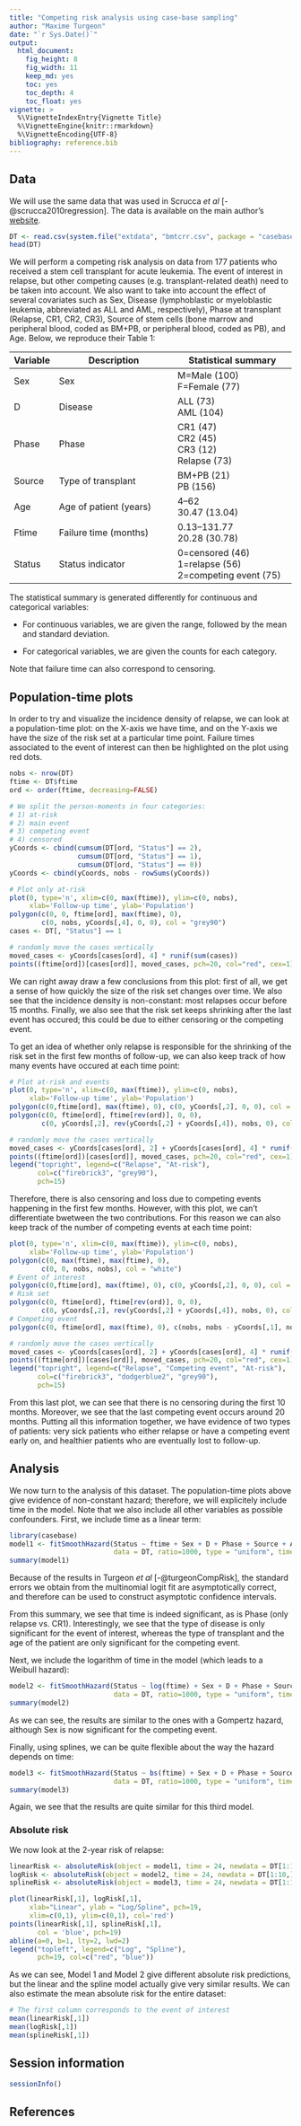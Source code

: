 ```yaml
---
title: "Competing risk analysis using case-base sampling"
author: "Maxime Turgeon"
date: "`r Sys.Date()`"
output:
  html_document:
    fig_height: 8
    fig_width: 11
    keep_md: yes
    toc: yes
    toc_depth: 4
    toc_float: yes
vignette: >
  %\VignetteIndexEntry{Vignette Title}
  %\VignetteEngine{knitr::rmarkdown}
  %\VignetteEncoding{UTF-8}
bibliography: reference.bib
---
```


## Data

We will use the same data that was used in Scrucca *et al* [-@scrucca2010regression]. The data is available on the main author's [website](http://www.stat.unipg.it/luca/R/).

```r
DT <- read.csv(system.file("extdata", "bmtcrr.csv", package = "casebase"))
head(DT)
```

We will perform a competing risk analysis on data from 177 patients who received a stem cell transplant for acute leukemia. The event of interest in relapse, but other competing causes (e.g. transplant-related death) need to be taken into account. We also want to take into account the effect of several covariates such as Sex, Disease (lymphoblastic or myeloblastic leukemia, abbreviated as ALL and AML, respectively), Phase at transplant (Relapse, CR1, CR2, CR3), Source of stem cells (bone marrow and peripheral blood, coded as BM+PB, or peripheral blood, coded as PB), and Age. Below, we reproduce their Table 1:

| Variable | Description            | Statistical summary    |
| -------- | ---------------------- | ---------------------- |
| Sex      | Sex                    | M=Male (100) <br> F=Female (77) |
| D        | Disease                | ALL (73) <br> AML (104) |
| Phase    | Phase                  | CR1 (47) <br> CR2 (45) <br> CR3 (12) <br> Relapse (73) |
| Source   | Type of transplant     | BM+PB (21) <br> PB (156) |
| Age      | Age of patient (years) | 4–62 <br> 30.47 (13.04) |
| Ftime    | Failure time (months)  | 0.13–131.77 <br> 20.28 (30.78) |
| Status   | Status indicator       | 0=censored (46) <br> 1=relapse (56) <br> 2=competing event (75) |

The statistical summary is generated differently for continuous and categorical variables: 

 - For continuous variables, we are given the range, followed by the mean and standard deviation.
 
 - For categorical variables, we are given the counts for each category.
 
Note that failure time can also correspond to censoring.

## Population-time plots

In order to try and visualize the incidence density of relapse, we can look at a population-time plot: on the X-axis we have time, and on the Y-axis we have the size of the risk set at a particular time point. Failure times associated to the event of interest can then be highlighted on the plot using red dots.

```r
nobs <- nrow(DT)
ftime <- DT$ftime
ord <- order(ftime, decreasing=FALSE)

# We split the person-moments in four categories:
# 1) at-risk
# 2) main event
# 3) competing event
# 4) censored
yCoords <- cbind(cumsum(DT[ord, "Status"] == 2), 
                 cumsum(DT[ord, "Status"] == 1),
                 cumsum(DT[ord, "Status"] == 0))
yCoords <- cbind(yCoords, nobs - rowSums(yCoords))

# Plot only at-risk
plot(0, type='n', xlim=c(0, max(ftime)), ylim=c(0, nobs), 
     xlab='Follow-up time', ylab='Population')
polygon(c(0, 0, ftime[ord], max(ftime), 0),
        c(0, nobs, yCoords[,4], 0, 0), col = "grey90")
cases <- DT[, "Status"] == 1

# randomly move the cases vertically
moved_cases <- yCoords[cases[ord], 4] * runif(sum(cases))
points((ftime[ord])[cases[ord]], moved_cases, pch=20, col="red", cex=1)
```

We can right away draw a few conclusions from this plot: first of all, we get a sense of how quickly the size of the risk set changes over time. We also see that the incidence density is non-constant: most relapses occur before 15 months. Finally, we also see that the risk set keeps shrinking after the last event has occured; this could be due to either censoring or the competing event.

To get an idea of whether only relapse is responsible for the shrinking of the risk set in the first few months of follow-up, we can also keep track of how many events have occured at each time point:

```r
# Plot at-risk and events
plot(0, type='n', xlim=c(0, max(ftime)), ylim=c(0, nobs), 
     xlab='Follow-up time', ylab='Population')
polygon(c(0,ftime[ord], max(ftime), 0), c(0, yCoords[,2], 0, 0), col = "firebrick3")
polygon(c(0, ftime[ord], ftime[rev(ord)], 0, 0),
        c(0, yCoords[,2], rev(yCoords[,2] + yCoords[,4]), nobs, 0), col = "grey90")

# randomly move the cases vertically
moved_cases <- yCoords[cases[ord], 2] + yCoords[cases[ord], 4] * runif(sum(cases))
points((ftime[ord])[cases[ord]], moved_cases, pch=20, col="red", cex=1)
legend("topright", legend=c("Relapse", "At-risk"), 
       col=c("firebrick3", "grey90"),
       pch=15)
```

Therefore, there is also censoring and loss due to competing events happening in the first few months. However, with this plot, we can't differentiate bwetween the two contributions. For this reason we can also keep track of the number of competing events at each time point:

```r
plot(0, type='n', xlim=c(0, max(ftime)), ylim=c(0, nobs), 
     xlab='Follow-up time', ylab='Population')
polygon(c(0, max(ftime), max(ftime), 0),
        c(0, 0, nobs, nobs), col = "white")
# Event of interest
polygon(c(0,ftime[ord], max(ftime), 0), c(0, yCoords[,2], 0, 0), col = "firebrick3")
# Risk set
polygon(c(0, ftime[ord], ftime[rev(ord)], 0, 0),
        c(0, yCoords[,2], rev(yCoords[,2] + yCoords[,4]), nobs, 0), col = "grey90")
# Competing event
polygon(c(0, ftime[ord], max(ftime), 0), c(nobs, nobs - yCoords[,1], nobs, nobs), col = "dodgerblue2")

# randomly move the cases vertically
moved_cases <- yCoords[cases[ord], 2] + yCoords[cases[ord], 4] * runif(sum(cases))
points((ftime[ord])[cases[ord]], moved_cases, pch=20, col="red", cex=1)
legend("topright", legend=c("Relapse", "Competing event", "At-risk"), 
       col=c("firebrick3", "dodgerblue2", "grey90"),
       pch=15)
```

From this last plot, we can see that there is no censoring during the first 10 months. Moreover, we see that the last competing event occurs around 20 months. Putting all this information together, we have evidence of two types of patients: very sick patients who either relapse or have a competing event early on, and healthier patients who are eventually lost to follow-up.

## Analysis

We now turn to the analysis of this dataset. The population-time plots above give evidence of non-constant hazard; therefore, we will explicitely include time in the model. Note that we also include all other variables as possible confounders. First, we include time as a linear term:

```r
library(casebase)
model1 <- fitSmoothHazard(Status ~ ftime + Sex + D + Phase + Source + Age, 
                          data = DT, ratio=1000, type = "uniform", time="ftime")
summary(model1)
```

Because of the results in Turgeon *et al* [-@turgeonCompRisk], the standard errors we obtain from the multinomial logit fit are asymptotically correct, and therefore can be used to construct asymptotic confidence intervals. 

From this summary, we see that time is indeed significant, as is Phase (only relapse vs. CR1). Interestingly, we see that the type of disease is only significant for the event of interest, whereas the type of transplant and the age of the patient are only significant for the competing event.

Next, we include the logarithm of time in the model (which leads to a Weibull hazard):

```r
model2 <- fitSmoothHazard(Status ~ log(ftime) + Sex + D + Phase + Source + Age, 
                          data = DT, ratio=1000, type = "uniform", time="ftime")
summary(model2)
```

As we can see, the results are similar to the ones with a Gompertz hazard, although Sex is now significant for the competing event.

Finally, using splines, we can be quite flexible about the way the hazard depends on time:

```r
model3 <- fitSmoothHazard(Status ~ bs(ftime) + Sex + D + Phase + Source + Age, 
                          data = DT, ratio=1000, type = "uniform", time="ftime")
summary(model3)
```

Again, we see that the results are quite similar for this third model.

### Absolute risk

We now look at the 2-year risk of relapse:

```r
linearRisk <- absoluteRisk(object = model1, time = 24, newdata = DT[1:10,])
logRisk <- absoluteRisk(object = model2, time = 24, newdata = DT[1:10,])
splineRisk <- absoluteRisk(object = model3, time = 24, newdata = DT[1:10,])
```

```r
plot(linearRisk[,1], logRisk[,1],
     xlab="Linear", ylab = "Log/Spline", pch=19,
     xlim=c(0,1), ylim=c(0,1), col='red')
points(linearRisk[,1], splineRisk[,1],
       col = 'blue', pch=19)
abline(a=0, b=1, lty=2, lwd=2)
legend("topleft", legend=c("Log", "Spline"),
       pch=19, col=c("red", "blue"))
```

As we can see, Model 1 and Model 2 give different absolute risk predictions, but the linear and the spline model actually give very similar results. We can also estimate the mean absolute risk for the entire dataset:
```r
# The first column corresponds to the event of interest
mean(linearRisk[,1])
mean(logRisk[,1])
mean(splineRisk[,1])
```

## Session information

```r
sessionInfo()
```
## References
